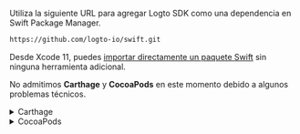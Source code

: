 Utiliza la siguiente URL para agregar Logto SDK como una dependencia en Swift Package Manager.

```bash
https://github.com/logto-io/swift.git
```

Desde Xcode 11, puedes [importar directamente un paquete Swift](https://developer.apple.com/documentation/swift_packages/adding_package_dependencies_to_your_app) sin ninguna herramienta adicional.

No admitimos **Carthage** y **CocoaPods** en este momento debido a algunos problemas técnicos.

<details>

<summary>Carthage</summary>

Carthage [necesita un archivo `xcodeproj` para compilar](https://github.com/Carthage/Carthage/issues/1226#issuecomment-290931385), pero `swift package generate-xcodeproj` reportará un error ya que estamos utilizando objetivos binarios para plugins sociales nativos. Intentaremos encontrar una solución más adelante.

</details>

<details>

<summary>CocoaPods</summary>

CocoaPods [no admite dependencias locales](https://github.com/CocoaPods/CocoaPods/issues/3276) y monorepo, por lo tanto, es difícil crear un `.podspec` para este repositorio.

</details>
